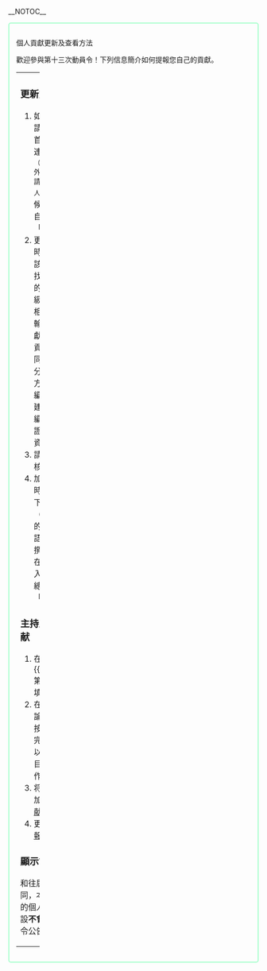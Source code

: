 __NOTOC__
<div class="NavFrame {{#ifeq:{{BASEPAGENAME}}|动员令/第十三次动员令/个人贡献|collapsed}}" style="border: 2px solid #A6FFCC; background: transparent; padding: 1em; -moz-border-radius: 5px; -webkit-border-radius: 5px; border-bottom: {{{border-bottom|2px solid #A6FFCC}}}; " >
<div class="NavHead" style="background-color: transparent; text-align: left;">個人貢獻更新及查看方法</div>
<div class="NavContent" style="background-color: transparent; "><div class="plainlinks">
歡迎參與第十三次動員令！下列信息簡介如何提報您自己的貢獻。

{| style="background: transparent;"  width="100%"
| width="50%" style="vertical-align:top;"|

===更新貢獻程序===
# 如非必要，請勿修改頁首的用戶頁連結或署名<small>（用戶更名除外。如需修改，請知會主持人）</small>；適當時候，您可以自行修改「目標」
# 更新貢獻時，請找出該主題，再找該主題中的條目分級，之後在相應的欄位輸入你的貢獻，最新的貢獻請放在同一類別、分級的最下方。在儲存編輯之前，建議先預覽編輯，以保證所輸入的資料無誤。
# 請勿自行審核貢獻。
# 加入貢獻時，請使用下列格式（如果提報的為「最多語言版本待撰條目」，請在括號內輸入外語版本總數，例如「15種」）：<code>#{{tl|DC13/art|條目名}}</code><br/>

===主持人确认贡献===
#在<nowiki>{{DC13/art}}</nowiki>第二個欄位填寫「查」；
#在该条目討論頁加入{{tl|DC13/talk|<nowiki>type=|topic=</nowiki>}}並按下方指示完成模板，以標記該條目為動員令作品；
#将达标条目加至[[Wikipedia:動員令/第十三次動員令/整體貢獻|整体贡献]]；
#更新[[Wikipedia:動員令/第十三次動員令/戰況諜報|戰況諜報]]的数字。

{{DC13/talk/editintro|模板參數：}}

===顯示設置===
和往屆動員令不同，本屆動員令的個人貢獻頁預設'''不會'''顯示動員令公告。
| width="50%" style="vertical-align:top;"| [[File:Wikipe-tan_do_not.png|right|180px]]

===查看審核結果===
# 審核貢獻並非條目的質素審查，而是條目是否合乎動員令的標準，以及是否放在適當位置
# 是次動員令使用圖示來標示條目審核結果，如下：（以條目「維基百科」為例）
#*{{DC13/art|维基百科|查|sample=1}}表示條目通過審核
#*{{DC13/art|维基百科|侵權|sample=1}}表示條目侵權
#*{{DC13/art|维基百科|待審|sample=1}}表示條目待審
#*{{DC13/art|维基百科|X|sample=1}}表示條目不通過審核
#*{{DC13/art|维基百科|待審|須提供所需的資料|sample=1}}表示條目需要一些資料才能繼續審核，見狀者請由此查看所需的資料，並盡快提供
#*{{DC13/art|维基百科|查|建議參選DYK|sample=1}}表示主持人對此條目的審核有信息（例如上述例子中，主持人提議相關條目的主編提名相關條目參與[[WP:DYKC|新條目推薦候選]]）
#*:{{DC13/art|维基百科|X|不通過原因|sample=1}}：當條目侵權或不通過，主持人可酌情選擇填寫或不填寫否決貢獻的原因
# 部份功能會提供系統自動審核，不合格條目將以{{cross box}}表示，並由主持人複審，如確認將以符號「X」表示條目不及格。{{cross box}}代碼有以下意思（可於個人貢獻出現這些代碼時移至代碼上查閱）：
#*{{cross box}}S表示條目不合乎長度要求
#*{{cross box}}N表示該內容並不是位於條目名字空間
#*{{cross box}}E表示該條目並不存在
# 如果主持人前往審核時條目正進行存廢討論或侵權審查，將延至討論及審查過後才進行審核；討論或審查結果為條目保留者，條目才會給分；反之，條目刪除者，不給分；討論及審查過程中，主持人將加入「條目待審」標籤。
# 動員令主持人希望加快審核程序，但由於參與者眾多，如有時未能加快程序，敬請見諒。
|}
</div></div></div></div>